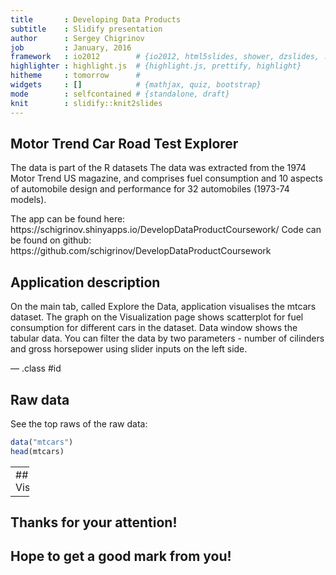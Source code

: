 ```yaml
---
title       : Developing Data Products 
subtitle    : Slidify presentation
author      : Sergey Chigrinov
job         : January, 2016
framework   : io2012        # {io2012, html5slides, shower, dzslides, ...}
highlighter : highlight.js  # {highlight.js, prettify, highlight}
hitheme     : tomorrow      # 
widgets     : []            # {mathjax, quiz, bootstrap}
mode        : selfcontained # {standalone, draft}
knit        : slidify::knit2slides
---
```


## Motor Trend Car Road Test Explorer

The data is part of the R datasets
The data was extracted from the 1974 Motor Trend US magazine, and comprises fuel consumption and 10 aspects of automobile design and performance for 32 automobiles (1973-74 models).

The app can be found here: https://schigrinov.shinyapps.io/DevelopDataProductCoursework/
Code can be found on github: https://github.com/schigrinov/DevelopDataProductCoursework

## Application description

On the main tab, called Explore the Data, application visualises the mtcars dataset. The graph on the Visualization page shows scatterplot for fuel consumption for different cars in the dataset. Data window shows the tabular data. You can filter the data by two parameters - number of cilinders and gross horsepower using slider inputs on the left side.


--- .class #id 

## Raw data

See the top raws of the raw data: 

```r
data("mtcars")
head(mtcars)

```

---
## Visualization
```r
suppressWarnings(library(ggplot2));mtcars$am<-factor(mtcars$am);levels(mtcars$am)<-c("Automatic","Manuual")
ggplot(mtcars, aes(am, mpg)) + geom_boxplot() + ggtitle("Miles per galon by transmission type")
```

---

## Thanks for your attention! 
## Hope to get a good mark from you!


